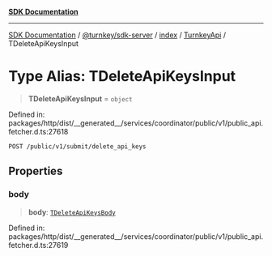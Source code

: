 [**SDK Documentation**](../../../../../../README.mdx)

***

[SDK Documentation](../../../../../../packages.mdx) / [@turnkey/sdk-server](../../../../README.mdx) / [index](../../../README.mdx) / [TurnkeyApi](../README.mdx) / TDeleteApiKeysInput

# Type Alias: TDeleteApiKeysInput

> **TDeleteApiKeysInput** = `object`

Defined in: packages/http/dist/\_\_generated\_\_/services/coordinator/public/v1/public\_api.fetcher.d.ts:27618

`POST /public/v1/submit/delete_api_keys`

## Properties

### body

> **body**: [`TDeleteApiKeysBody`](TDeleteApiKeysBody.mdx)

Defined in: packages/http/dist/\_\_generated\_\_/services/coordinator/public/v1/public\_api.fetcher.d.ts:27619
